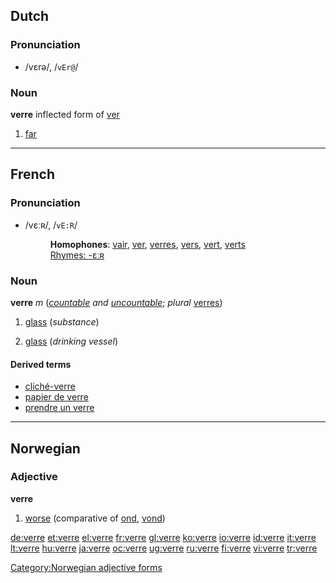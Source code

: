 ==Dutch==

===Pronunciation===
*/vεrə/, /<tt>vEr@</tt>/

===Noun===
'''verre''' inflected form of [[ver]]

# [[far]]

----

==French==

===Pronunciation===
*/vεːʀ/, /<tt>vE:R</tt>/
*:'''Homophones''': [[vair]], [[ver]], [[verres]], [[vers]], [[vert]], [[verts]]
*:[[rhymes:French:-εːʀ|Rhymes: -εːʀ]]

===Noun===
'''verre''' ''m'' (''[[countable]] and [[uncountable]]''; ''plural'' [[verres]])

# {{context|usually|uncountable|lang=fr}} [[glass]] (''substance'')
# {{countable|lang=fr}} [[glass]] (''drinking vessel'')

====Derived terms====
*[[cliché-verre]]
*[[papier de verre]]
*[[prendre un verre]]

----

==Norwegian==

===Adjective===
'''verre'''

# [[worse]] (comparative of [[ond]], [[vond]])

[[Category:Norwegian adjective forms]]

[[de:verre]]
[[et:verre]]
[[el:verre]]
[[fr:verre]]
[[gl:verre]]
[[ko:verre]]
[[io:verre]]
[[id:verre]]
[[it:verre]]
[[lt:verre]]
[[hu:verre]]
[[ja:verre]]
[[oc:verre]]
[[ug:verre]]
[[ru:verre]]
[[fi:verre]]
[[vi:verre]]
[[tr:verre]]